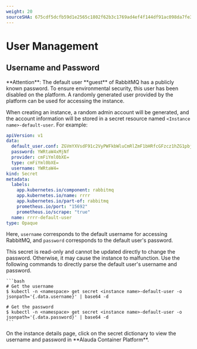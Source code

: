 ```yaml
---
weight: 20
sourceSHA: 675cdf5dcfb59d1e2565c1802f62b3c1769ad4ef4f144df91ac098da7fe3243e
---
```


# User Management

## Username and Password

<Directive type="info" title="Note">
  **Attention**: The default user **guest** of RabbitMQ has a publicly known password. To ensure environmental security, this user has been disabled on the platform. A randomly generated user provided by the platform can be used for accessing the instance.
</Directive>

When creating an instance, a random admin account will be generated, and the account information will be stored in a secret resource named `<Instance name>-default-user`. For example:

```yaml
apiVersion: v1
data:
  default_user.conf: ZGVmYXVsdF91c2VyPWFkbWluCmRlZmF1bHRfcGFzcz1hZG1pbjEyM18=
  password: YWRtaW4xMjNf
  provider: cmFiYml0bXE=
  type: cmFiYml0bXE=
  username: YWRtaW4=
kind: Secret
metadata:
  labels:
    app.kubernetes.io/component: rabbitmq
    app.kubernetes.io/name: rrrr
    app.kubernetes.io/part-of: rabbitmq
    prometheus.io/port: "15692"
    prometheus.io/scrape: "true"
  name: rrrr-default-user
type: Opaque
```

Here, `username` corresponds to the default username for accessing RabbitMQ, and `password` corresponds to the default user's password.

<Directive type="warning" title="Warning">
  This secret is read-only and cannot be updated directly to change the password. Otherwise, it may cause the instance to malfunction.
</Directive>

<Tabs>
  <Tab label="CLI">
    Use the following commands to directly parse the default user's username and password.

    ```bash
    # Get the username
    $ kubectl -n <namespace> get secret <instance name>-default-user -o jsonpath='{.data.username}' | base64 -d

    # Get the password
    $ kubectl -n <namespace> get secret <instance name>-default-user -o jsonpath='{.data.password}' | base64 -d
    ```
  </Tab>

  <Tab label="Web Console">
    On the instance details page, click on the secret dictionary to view the username and password in **Alauda Container Platform**.
  </Tab>
</Tabs>
